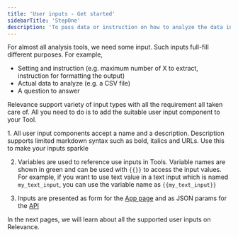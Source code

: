 ```yaml
---
title: 'User inputs - Get started'
sidebarTitle: 'StepOne'
description: 'To pass data or instruction on how to analyze the data into a Tool'
---
```


For almost all analysis tools, we need some input. Such inputs full-fill different purposes.
For example,
* Setting and instruction (e.g. maximum number of X to extract, instruction for formatting the output)
* Actual data to analyze (e.g. a CSV file)
* A question to answer 

Relevance support variety of input types with all the requirement all taken care of.
All you need to do is to add the suitable user input component to your Tool.


<Tip>
1. All user input components accept a name and a description. Description supports limited markdown syntax 
such as bold, italics and URLs. Use this to make your inputs sparkle

2. Variables are used to reference use inputs in Tools. Variable names are shown in green and can be used 
with `{{}}` to access the input values. For example, if you want to use text value in a text input which is 
named `my_text_input`, you can use the variable name as `{{my_text_input}}`

3. Inputs are presented as form for the
[App page](/templates/introduction#app-try-the-tool-on-a-play-ground) and as JSON params
for the [API](/templates/introduction#api)
</Tip>


In the next pages, we will learn about all the supported user inputs on Relevance.
